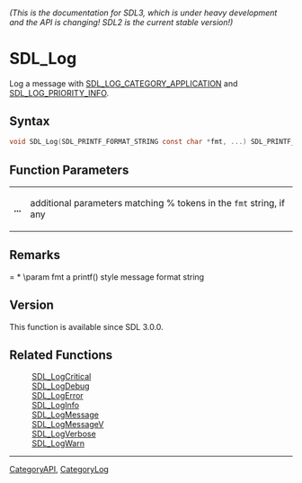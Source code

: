 ====== (This is the documentation for SDL3, which is under heavy development and the API is changing! SDL2 is the current stable version!) ======
= SDL_Log =

Log a message with [[SDL_LOG_CATEGORY_APPLICATION]] and [[SDL_LOG_PRIORITY_INFO]].

== Syntax ==

<syntaxhighlight lang='c'>
void SDL_Log(SDL_PRINTF_FORMAT_STRING const char *fmt, ...) SDL_PRINTF_VARARG_FUNC(1);
</syntaxhighlight>

== Function Parameters ==

{|
|'''...'''
|additional parameters matching % tokens in the <code>fmt</code> string, if any
|}

== Remarks ==

= * \param fmt a printf() style message format string

== Version ==

This function is available since SDL 3.0.0.

== Related Functions ==

:[[SDL_LogCritical]]
:[[SDL_LogDebug]]
:[[SDL_LogError]]
:[[SDL_LogInfo]]
:[[SDL_LogMessage]]
:[[SDL_LogMessageV]]
:[[SDL_LogVerbose]]
:[[SDL_LogWarn]]

----
[[CategoryAPI]], [[CategoryLog]]


